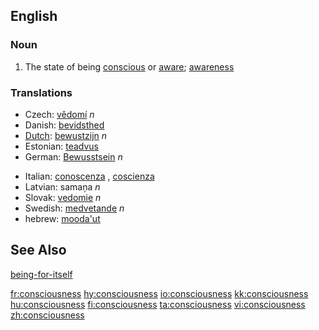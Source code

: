 ==English==
=== Noun ===

# The state of being [[conscious]] or [[aware]]; [[awareness]]

===Translations===
{{top}}
*Czech: [[vědomí]]  ''n''
*Danish: [[bevidsthed]]
*[[Dutch]]: [[bewustzijn]] ''n''
*Estonian: [[teadvus]]
*German: [[Bewusstsein]] ''n''
{{mid}}
*Italian: [[conoscenza]] {{f}}, [[coscienza]] {{f}}
*Latvian: samaņa  ''n''
*Slovak: [[vedomie]]  ''n''
*Swedish: [[medvetande]] ''n''
*hebrew: [[mooda'ut]] 
{{bottom}}

==See Also==
[[being-for-itself]]

[[fr:consciousness]]
[[hy:consciousness]]
[[io:consciousness]]
[[kk:consciousness]]
[[hu:consciousness]]
[[fi:consciousness]]
[[ta:consciousness]]
[[vi:consciousness]]
[[zh:consciousness]]
